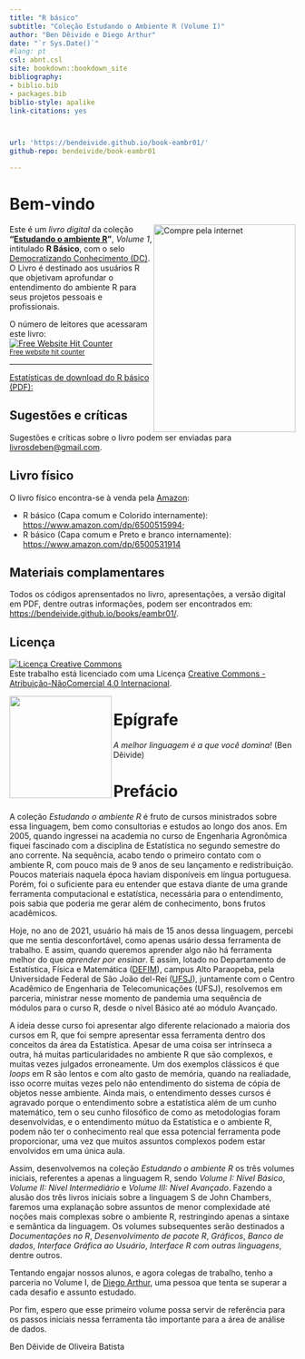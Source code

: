 ```yaml
--- 
title: "R básico"
subtitle: "Coleção Estudando o Ambiente R (Volume I)"
author: "Ben Dêivide e Diego Arthur"
date: "`r Sys.Date()`"
#lang: pt
csl: abnt.csl
site: bookdown::bookdown_site
bibliography:
- biblio.bib
- packages.bib
biblio-style: apalike
link-citations: yes



url: 'https://bendeivide.github.io/book-eambr01/'
github-repo: bendeivide/book-eambr01

---
```

# Bem-vindo {-}

<a href="https://www.amazon.com/dp/6500515994"><img src="capa.png" align="right" width="250" height="366" class="cover" alt="Compre pela internet" /></a> Este é um *livro digital* da coleção __"[Estudando o ambiente R](https://bendeivide.github.io/#books)"__, *Volume 1*, intitulado **R Básico**, com o selo [Democratizando Conhecimento (DC)](https://bendeivide.github.io/dc/). O Livro é destinado aos usuários R que objetivam aprofundar o entendimento do ambiente R para seus projetos pessoais e profissionais.

O número de leitores  que acessaram este livro:
</br>
<div align='center'><a href='https://www.free-website-hit-counter.com'><img src='https://hitwebcounter.com/counter/counter.php?page=7819661&style=0024&nbdigits=9&type=page&initCount=0' border='0' alt='Free Website Hit Counter'></a><br / ><small><a href='https://www.free-website-hit-counter.com' title="Free Website Hit Counter">Free website hit counter</a></small></div>

---

<a href='http://dstats.net/show/https://github.com/bendeivide/book-eambr01/raw/main/docs/book-eambr01.pdf'>Estatísticas de download do R básico (PDF): </a>
<script type='text/javascript' src='http://dstats.net/dstatsjs.php?file=https://github.com/bendeivide/book-eambr01/raw/main/docs/book-eambr01.pdf'></script>
<script type='text/javascript'>document.write(dsdlcounter(dsCounter));</script>




## Sugestões e críticas {-}

Sugestões e críticas sobre o livro podem ser enviadas para [livrosdeben@gmail.com](mailto:livrosdeben@gmail.com).

## Livro físico {-}

O livro físico encontra-se à venda pela [Amazon](https://www.amazon.com/dp/6500515994): 

- R básico (Capa comum e Colorido internamente):  [https://www.amazon.com/dp/6500515994](https://www.amazon.com/dp/6500515994);
- R básico (Capa comum e Preto e branco internamente): [https://www.amazon.com/dp/6500531914](https://www.amazon.com/dp/6500531914)

## Materiais complamentares {-}

Todos os códigos aprensentados no livro, apresentações, a versão digital em PDF, dentre outras informações, podem ser encontrados em: [https://bendeivide.github.io/books/eambr01/](https://bendeivide.github.io/books/eambr01/).

## Licença {-}

<a rel="license" href="http://creativecommons.org/licenses/by-nc/4.0/"><img alt="Licença Creative Commons" style="border-width:0" src="https://i.creativecommons.org/l/by-nc/4.0/88x31.png" /></a><br />Este trabalho está licenciado com uma Licença <a rel="license" href="http://creativecommons.org/licenses/by-nc/4.0/">Creative Commons - Atribuição-NãoComercial 4.0 Internacional</a>.

<a href="https://bendeivide.github.io/dc/"><img src="Logo-DC-preto2.png" align="left" width="180" /></a>

# Epígrafe {-}

*A melhor linguagem é a que você domina!* (Ben Dêivide)

# Prefácio {-}

A coleção *Estudando o ambiente R* é fruto de cursos ministrados sobre essa linguagem, bem como consultorias e estudos ao longo dos anos. Em 2005, quando ingressei na academia no curso de Engenharia Agronômica fiquei fascinado com a disciplina de Estatística no segundo semestre do ano corrente. Na sequência, acabo tendo o primeiro contato com o ambiente R, com pouco mais de 9 anos de seu lançamento e redistribuição. Poucos materiais naquela época haviam disponíveis em língua portuguesa. Porém, foi o suficiente para eu entender que estava diante de uma grande ferramenta computacional e estatística, necessária para o entendimento, pois sabia que poderia me gerar além de conhecimento, bons frutos acadêmicos.

Hoje, no ano de 2021, usuário há mais de 15 anos dessa linguagem, percebi que me sentia desconfortável, como apenas usário dessa ferramenta de trabalho. E assim, quando queremos aprender algo não há ferramenta melhor do que *aprender por ensinar*. E assim, lotado no Departamento de Estatística, Física e Matemática ([DEFIM](http://defim.ufsj.edu.br/)), campus Alto Paraopeba, pela Universidade Federal de São João del-Rei ([UFSJ](https://www.ufsj.edu.br/)), juntamente com o Centro Acadêmico de Engenharia de Telecomunicações (UFSJ), resolvemos em parceria, ministrar nesse momento de pandemia uma sequência de módulos para o curso R, desde o nível Básico até ao módulo Avançado. 

A ideia desse curso foi apresentar algo diferente relacionado a maioria dos cursos em R, que foi sempre apresentar essa ferramenta dentro dos conceitos da área da Estatística. Apesar de uma coisa ser intrínseca a outra, há muitas particularidades no ambiente R que são complexos, e muitas vezes julgados erroneamente. Um dos exemplos clássicos é que *loops* em R são lentos e com alto gasto de memória, quando na realiadade, isso ocorre muitas vezes pelo não entendimento do sistema de cópia de objetos nesse ambiente. Ainda mais, o entendimento desses cursos é agravado porque o entendimento sobre a estatística além de um cunho matemático, tem o seu cunho filosófico de como as metodologias foram desenvolvidas, e o entendimento mútuo da Estatística e o ambiente R, podem não ter o conhecimento real que essa potencial ferramenta pode proporcionar, uma vez que muitos assuntos complexos podem estar envolvidos em uma única aula. 

Assim, desenvolvemos na coleção *Estudando o ambiente R* os três volumes iniciais, referentes a apenas a linguagem R, sendo *Volume I: Nível Básico*, *Volume II: Nível Intermediário* e *Volume III: Nível Avançado*. Fazendo a alusão dos três livros iniciais sobre a linguagem S de John Chambers, faremos uma explanação sobre assuntos de menor complexidade até noções mais complexas sobre o ambiente R, restringindo apenas a sintaxe e semântica da linguagem. Os volumes subsequentes serão destinados a *Documentações no R*, *Desenvolvimento de pacote R*, *Gráficos*, *Banco de dados*, *Interface Gráfica ao Usuário*, *Interface R com outras linguagens*, dentre outros.

Tentando engajar nossos alunos, e agora colegas de trabalho, tenho a parceria no Volume I, de [Diego Arthur](https://digoarthur.github.io/), uma pessoa que tenta se superar a cada desafio e assunto estudado.

Por fim, espero que esse primeiro volume possa servir de referência para os passos iniciais nessa ferramenta tão importante para a área de análise de dados.

<div align="right" >
Ben Dêivide de Oliveira Batista
</div>
